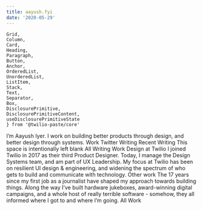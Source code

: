 ```yaml
---
title: aayush.fyi
date: '2020-05-29'
---
```

    Grid,
    Column,
    Card,
    Heading,
    Paragraph,
    Button,
    Anchor,
    OrderedList, 
    UnorderedList, 
    ListItem,
    Stack,
    Text,
    Separator,
    Box,
    DisclosurePrimitive,
    DisclosurePrimitiveContent,
    useDisclosurePrimitiveState
    } from '@twilio-paste/core'

<Grid gutter="space40">
  <Column span={4} offset={1}>
    <Heading as="h1" variant="heading10">I&rsquo;m <Box as="span" backgroundColor="colorBackgroundBrandHighlight">Aayush Iyer</Box>. I work on building better products through design, and better design through systems.</Heading>
    <Box backgroundColor="colorText">
      <Stack orientation="horizontal" spacing="space60">
        <Link href="/work" passHref> 
          <Anchor>Work</Anchor>
         </Link>
        <Link href="//twitter.com/aayush" passHref> 
          <Anchor>Twitter</Anchor>
        </Link>
        <Anchor>Writing</Anchor>        
      </Stack>
    </Box>
  </Column>
</Grid>
<Box marginTop="space100">
  <Grid gutter="space40">
    <Column span={4} offset={1}>
      <Heading as="h2" variant="heading20">Recent Writing</Heading>
      <Box as="div"
        borderWidth="borderWidth10"
        borderColor="colorBorderDark"
        borderStyle="solid"
        padding="space50"
        marginBottom="space50"
      >
        <Text as="p">This space is intentionally left blank</Text>
      </Box>
      <Anchor>All Writing</Anchor>   
    </Column>
    <Column span={4}>
      <Heading as="h2" variant="heading20">Work</Heading> 
      <Heading as="h3" variant="heading40">Design at Twilio</Heading>
      <Paragraph>I joined Twilio in 2017 as their third Product Designer. Today, I manage the Design Systems team, and am part of UX Leadership. My focus at Twilio has been on resilient UI design &amp; engineering, and widening the spectrum of who gets to build and communicate with technology.</Paragraph>
      <Heading as="h3" variant="heading40">Other work</Heading>
      <Paragraph>The 17 years since my first job as a journalist have shaped my approach towards building things. Along the way I&rsquo;ve built hardware jukeboxes, award-winning digital campaigns, and a whole host of really terrible software - somehow, they all informed where I got to and where I&rsquo;m going.</Paragraph>
      <Link href="/work" passHref> 
        <Anchor>All Work</Anchor>
      </Link>
    </Column>
  </Grid>
</Box>
<Box as="section"
  paddingBottom="space50"
  marginTop="space50"
>
</Box>




  

<!-- [asas](/posts/test) -->

